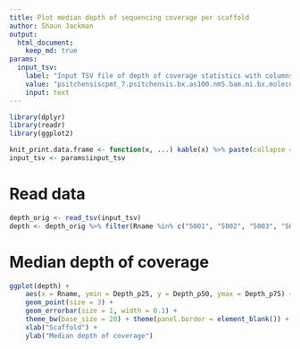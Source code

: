 ```yaml
---
title: Plot median depth of sequencing coverage per scaffold
author: Shaun Jackman
output:
  html_document:
    keep_md: true
params:
  input_tsv:
    label: "Input TSV file of depth of coverage statistics with columns Depth_count, Depth_p25, Depth_p50, Depth_p75, Depth_mean, Depth_stddev"
    value: "psitchensiscpmt_7.psitchensis.bx.as100.nm5.bam.mi.bx.molecule.size500.bed.depth.seqstats.tsv"
    input: text
---
```


```r
library(dplyr)
library(readr)
library(ggplot2)

knit_print.data.frame <- function(x, ...) kable(x) %>% paste(collapse = "\n") %>% asis_output
input_tsv <- params$input_tsv
```

# Read data
```r
depth_orig <- read_tsv(input_tsv)
depth <- depth_orig %>% filter(Rname %in% c("5001", "5002", "5003", "5004"))
```

# Median depth of coverage
```r
ggplot(depth) +
	aes(x = Rname, ymin = Depth_p25, y = Depth_p50, ymax = Depth_p75) +
	geom_point(size = 3) +
	geom_errorbar(size = 1, width = 0.1) +
	theme_bw(base_size = 20) + theme(panel.border = element_blank()) +
	xlab("Scaffold") +
	ylab("Median depth of coverage")
```
